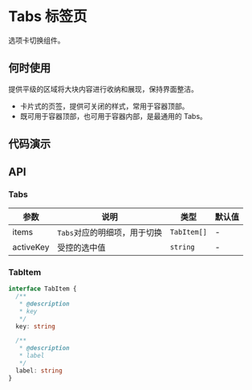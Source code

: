 
# Tabs 标签页

选项卡切换组件。

## 何时使用

提供平级的区域将大块内容进行收纳和展现，保持界面整洁。

- 卡片式的页签，提供可关闭的样式，常用于容器顶部。
- 既可用于容器顶部，也可用于容器内部，是最通用的 Tabs。

## 代码演示

<Usage src='/components/tabs/basic.tsx' title='基本' description='最简单的用法。' />

## API

### Tabs

| 参数      | 说明                         | 类型        | 默认值 |
| --------- | ---------------------------- | ----------- | ------ |
| items     | `Tabs`对应的明细项，用于切换 | `TabItem[]` | -      |
| activeKey | 受控的选中值                 | `string`    | -      |

### TabItem

```ts
interface TabItem {
  /**
   * @description
   * key
   */
  key: string

  /**
   * @description
   * label
   */
  label: string
}
```
